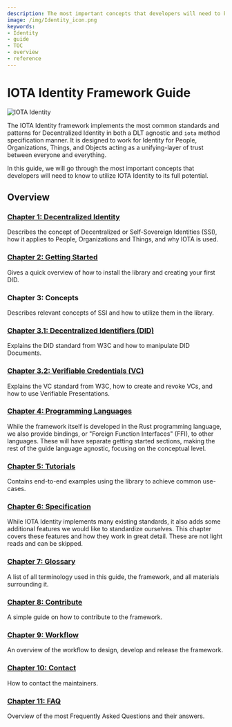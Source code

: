 ```yaml
---
description: The most important concepts that developers will need to know to utilize IOTA Identity to its full potential.
image: /img/Identity_icon.png
keywords:
- Identity
- guide
- TOC
- overview
- reference
---
```



# IOTA Identity Framework Guide

<Announcement/>

![IOTA Identity](/img/Banner/banner_identity.svg)

The IOTA Identity framework implements the most common standards and patterns for Decentralized Identity in both a DLT agnostic and `iota` method specification manner. It is designed to work for Identity for People, Organizations, Things, and Objects acting as a unifying-layer of trust between everyone and everything.

In this guide, we will go through the most important concepts that developers will need to know to utilize IOTA Identity to its full potential.

## Overview

### [Chapter 1: Decentralized Identity](./decentralized_identity.mdx)

Describes the concept of Decentralized or Self-Sovereign Identities (SSI), how it applies to People, Organizations and Things, and why IOTA is used.

### [Chapter 2: Getting Started](./getting_started/overview.mdx)

Gives a quick overview of how to install the library and creating your first DID.

### Chapter 3: Concepts

Describes relevant concepts of SSI and how to utilize them in the library.
### [Chapter 3.1: Decentralized Identifiers (DID)](./concepts/decentralized_identifiers/overview.mdx)

Explains the DID standard from W3C and how to manipulate DID Documents.

### [Chapter 3.2: Verifiable Credentials (VC)](./concepts/verifiable_credentials/overview.mdx)

Explains the VC standard from W3C, how to create and revoke VCs, and how to use Verifiable Presentations.

### [Chapter 4: Programming Languages](./libraries/overview.mdx)


While the framework itself is developed in the Rust programming language, we also provide bindings, or "Foreign Function Interfaces" (FFI), to other languages. These will have separate getting started sections, making the rest of the guide language agnostic, focusing on the conceptual level. 

### [Chapter 5: Tutorials](./tutorials/overview.mdx)
Contains end-to-end examples using the library to achieve common use-cases.

### [Chapter 6: Specification](./specs/overview.mdx)

While IOTA Identity implements many existing standards, it also adds some additional features we would like to standardize ourselves. This chapter covers these features and how they work in great detail. These are not light reads and can be skipped. 


### [Chapter 7: Glossary](./glossary.mdx)

A list of all terminology used in this guide, the framework, and all materials surrounding it. 

### [Chapter 8: Contribute](./contribute.mdx)

A simple guide on how to contribute to the framework.

### [Chapter 9: Workflow](./workflow.mdx)
An overview of the workflow to design, develop and release the framework.
### [Chapter 10: Contact](./contact.mdx)

How to contact the maintainers.

### [Chapter 11: FAQ](./faq.mdx)

Overview of the most Frequently Asked Questions and their answers.
